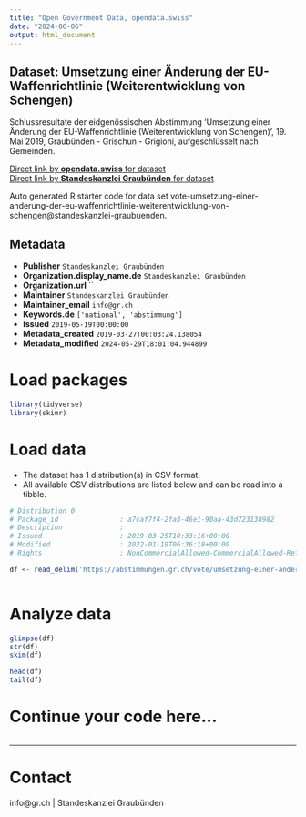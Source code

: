 ```yaml
---
title: "Open Government Data, opendata.swiss"
date: "2024-06-06"
output: html_document
---
```


## Dataset: Umsetzung einer Änderung der EU-Waffenrichtlinie (Weiterentwicklung von Schengen)

Schlussresultate der eidgenössischen Abstimmung 'Umsetzung einer Änderung der EU-Waffenrichtlinie (Weiterentwicklung von Schengen)', 19. Mai 2019, Graubünden - Grischun - Grigioni, aufgeschlüsselt nach Gemeinden.

[Direct link by **opendata.swiss** for dataset](https://opendata.swiss/de/dataset/umsetzung-einer-anderung-der-eu-waffenrichtlinie-weiterentwicklung-von-schengen)<br>
[Direct link by **Standeskanzlei Graubünden** for dataset](https://abstimmungen.gr.ch/vote/umsetzung-einer-anderung-der-eu-waffenrichtlinie-weiterentwicklung-von-schengen/data)

Auto generated R starter code for data set vote-umsetzung-einer-anderung-der-eu-waffenrichtlinie-weiterentwicklung-von-schengen@standeskanzlei-graubuenden.

## Metadata

- **Publisher** `Standeskanzlei Graubünden`
- **Organization.display_name.de** `Standeskanzlei Graubünden`
- **Organization.url** ``
- **Maintainer** `Standeskanzlei Graubünden`
- **Maintainer_email** `info@gr.ch`
- **Keywords.de** `['national', 'abstimmung']`
- **Issued** `2019-05-19T00:00:00`
- **Metadata_created** `2019-03-27T00:03:24.138054`
- **Metadata_modified** `2024-05-29T18:01:04.944899`


# Load packages

```r

library(tidyverse)
library(skimr)

```

# Load data

-   The dataset has 1 distribution(s) in CSV format.
-   All available CSV distributions are listed below and can be read into a tibble.

```r

# Distribution 0
# Package_id               : a7caf7f4-2fa3-46e1-90aa-43d723138982
# Description              : 
# Issued                   : 2019-03-25T10:33:16+00:00
# Modified                 : 2022-01-19T06:36:18+00:00
# Rights                   : NonCommercialAllowed-CommercialAllowed-ReferenceRequired

df <- read_delim('https://abstimmungen.gr.ch/vote/umsetzung-einer-anderung-der-eu-waffenrichtlinie-weiterentwicklung-von-schengen/data-csv')



```

# Analyze data

```r

glimpse(df)
str(df)
skim(df)

head(df)
tail(df)

```

# Continue your code here...

```r

```

------------------------------------------------------------------------

# Contact

info@gr.ch | Standeskanzlei Graubünden
